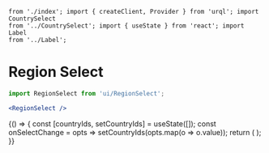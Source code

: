	from './index'; import { createClient, Provider } from 'urql'; import CountrySelect
	from '../CountrySelect'; import { useState } from 'react'; import Label
	from '../Label';

<Meta
	title="Form/Region Select"
	component={RegionSelect}
/>

# Region Select

```jsx
import RegionSelect from 'ui/RegionSelect';

<RegionSelect />
```

<Canvas>
	<Story name="RegionSelect">
		{() => {
			const [countryIds, setCountryIds] = useState([]);
			const onSelectChange = opts => setCountryIds(opts.map(o => o.value));
			return (
				<Provider value={createClient({ url: 'https://dev.api.tripmapper.co/graphql', })}>
					<Label label="Countries">
						<CountrySelect name="test" isMulti isClearable onChange={onSelectChange} />
					</Label>
					<Label label="Regions">
						<RegionSelect name="hi" countryIds={countryIds} isMulti isClearable />
					</Label>
				</Provider>
			);
		}}
	</Story>
</Canvas>

<ArgsTable of={RegionSelect} />
